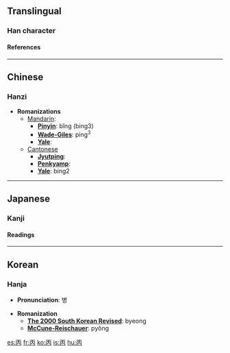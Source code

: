 ==Translingual==
===Han character===
{{Han char|rad=一|as=04|sn=5|so=|four=1022<sub>7</sub>|canj=一人月 (MOB)|cmean=third of the heavenly stems; third ("elder fire")}}
====References====
{{Han ref|kx=0078.020|dkj=00035|dj=0156.040|hdz=10016.030|uh=4E19|ud=19993|bh=A4FE|bd=42238}}

----
==Chinese==
===Hanzi===


* '''Romanizations'''
** [[Mandarin]]:
*** '''[[Pinyin]]''': bǐng (bing3)
*** '''[[Wade-Giles]]''': ping<sup>3</sup>
*** '''[[Yale]]''': 
**[[Cantonese]]
***'''[[Jyutping]]''':
***'''[[Penkyamp]]''': 
***'''[[Yale]]''': bing2


----
==Japanese==
===Kanji===


{{ja-kanji|grade=|rs=一04|simple=}}
====Readings====
{{ja-readings|on=[[へい]] (hei), [[ひょう]] (hyō)|kun=[[ひのえ]] (hinoe)}}


----
==Korean==
===Hanja===

* '''Pronunciation''': 병

* '''Romanization'''
** '''[[The 2000 South Korean Revised Romanization|The 2000 South Korean Revised]]''': byeong
** '''[[McCune-Reischauer]]''': pyŏng


[[es:丙]]
[[fr:丙]]
[[ko:丙]]
[[is:丙]]
[[hu:丙]]